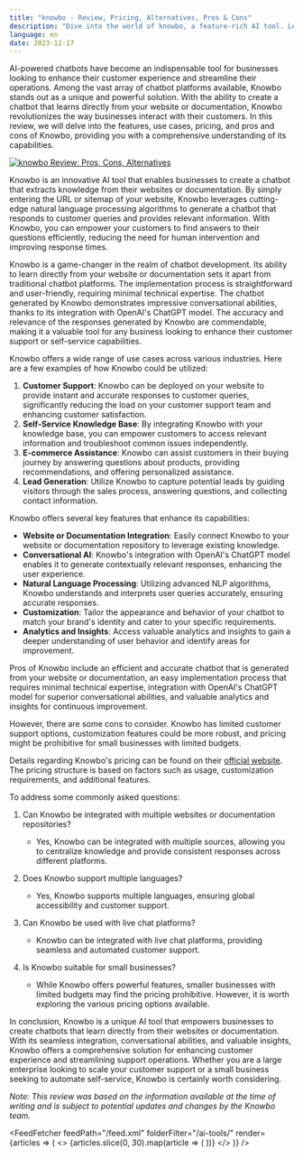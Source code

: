 ```yaml
---
title: "knowbo - Review, Pricing, Alternatives, Pros & Cons"
description: "Dive into the world of knowbo, a feature-rich AI tool. Learn about its features, pricing, and how it's making an impact. Don't miss out!"
language: en
date: 2023-12-17
---
```

        
AI-powered chatbots have become an indispensable tool for businesses looking to enhance their customer experience and streamline their operations. Among the vast array of chatbot platforms available, Knowbo stands out as a unique and powerful solution. With the ability to create a chatbot that learns directly from your website or documentation, Knowbo revolutionizes the way businesses interact with their customers. In this review, we will delve into the features, use cases, pricing, and pros and cons of Knowbo, providing you with a comprehensive understanding of its capabilities.


<BlogHeader />


[![knowbo Review: Pros, Cons, Alternatives](/ai-tools/knowbo.png)](https://knowbo.ai/)



Knowbo is an innovative AI tool that enables businesses to create a chatbot that extracts knowledge from their websites or documentation. By simply entering the URL or sitemap of your website, Knowbo leverages cutting-edge natural language processing algorithms to generate a chatbot that responds to customer queries and provides relevant information. With Knowbo, you can empower your customers to find answers to their questions efficiently, reducing the need for human intervention and improving response times.

Knowbo is a game-changer in the realm of chatbot development. Its ability to learn directly from your website or documentation sets it apart from traditional chatbot platforms. The implementation process is straightforward and user-friendly, requiring minimal technical expertise. The chatbot generated by Knowbo demonstrates impressive conversational abilities, thanks to its integration with OpenAI's ChatGPT model. The accuracy and relevance of the responses generated by Knowbo are commendable, making it a valuable tool for any business looking to enhance their customer support or self-service capabilities.

Knowbo offers a wide range of use cases across various industries. Here are a few examples of how Knowbo could be utilized:

1. **Customer Support**: Knowbo can be deployed on your website to provide instant and accurate responses to customer queries, significantly reducing the load on your customer support team and enhancing customer satisfaction.
2. **Self-Service Knowledge Base**: By integrating Knowbo with your knowledge base, you can empower customers to access relevant information and troubleshoot common issues independently.
3. **E-commerce Assistance**: Knowbo can assist customers in their buying journey by answering questions about products, providing recommendations, and offering personalized assistance.
4. **Lead Generation**: Utilize Knowbo to capture potential leads by guiding visitors through the sales process, answering questions, and collecting contact information.

Knowbo offers several key features that enhance its capabilities:

- **Website or Documentation Integration**: Easily connect Knowbo to your website or documentation repository to leverage existing knowledge.
- **Conversational AI**: Knowbo's integration with OpenAI's ChatGPT model enables it to generate contextually relevant responses, enhancing the user experience.
- **Natural Language Processing**: Utilizing advanced NLP algorithms, Knowbo understands and interprets user queries accurately, ensuring accurate responses.
- **Customization**: Tailor the appearance and behavior of your chatbot to match your brand's identity and cater to your specific requirements.
- **Analytics and Insights**: Access valuable analytics and insights to gain a deeper understanding of user behavior and identify areas for improvement.

Pros of Knowbo include an efficient and accurate chatbot that is generated from your website or documentation, an easy implementation process that requires minimal technical expertise, integration with OpenAI's ChatGPT model for superior conversational abilities, and valuable analytics and insights for continuous improvement.

However, there are some cons to consider. Knowbo has limited customer support options, customization features could be more robust, and pricing might be prohibitive for small businesses with limited budgets.

Details regarding Knowbo's pricing can be found on their [official website](https://knowbo.ai/). The pricing structure is based on factors such as usage, customization requirements, and additional features.

To address some commonly asked questions:

1. Can Knowbo be integrated with multiple websites or documentation repositories?
   - Yes, Knowbo can be integrated with multiple sources, allowing you to centralize knowledge and provide consistent responses across different platforms.

2. Does Knowbo support multiple languages?
   - Yes, Knowbo supports multiple languages, ensuring global accessibility and customer support.

3. Can Knowbo be used with live chat platforms?
   - Knowbo can be integrated with live chat platforms, providing seamless and automated customer support.

4. Is Knowbo suitable for small businesses?
   - While Knowbo offers powerful features, smaller businesses with limited budgets may find the pricing prohibitive. However, it is worth exploring the various pricing options available.

In conclusion, Knowbo is a unique AI tool that empowers businesses to create chatbots that learn directly from their websites or documentation. With its seamless integration, conversational abilities, and valuable insights, Knowbo offers a comprehensive solution for enhancing customer experience and streamlining support operations. Whether you are a large enterprise looking to scale your customer support or a small business seeking to automate self-service, Knowbo is certainly worth considering.

*Note: This review was based on the information available at the time of writing and is subject to potential updates and changes by the Knowbo team.*


<AdComponent />


<FeedFetcher feedPath="/feed.xml" folderFilter="/ai-tools/" render={articles => (
    <>
        <Cards>
            {articles.slice(0, 30).map(article => (
                <Card key={article.link} title={article.title} href={article.link} />
            ))}
        </Cards>
    </>
)} />

